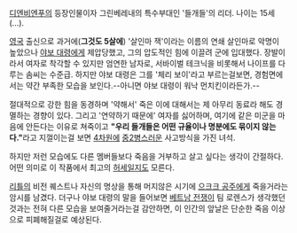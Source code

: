 [[디엔비엔푸]]의 등장인물이자 그린베레내의 특수부대인 '들개들'의 리더. 나이는 15세(...).

[[영국]] 출신으로 과거에('''그것도 5살에''') '살인마 잭'이라는 이름의 연쇄 살인마로 악명이 높았으나 [[야보 대령]]에게 제압당했고, 그의 압도적인 힘에 이끌려 군에 입대했다. 장발이라서 여자로 착각할 수 있지만 엄연한 남자로, 서바이벌 테크닉을 비롯해서 나이프를 다루는 솜씨는 수준급. 하지만 야보 대령은 그를 '체리 보이'라고 부르는걸보면, 경험면에서는 약간 부족한 모습을 보인다.--아니면 야보 대령이 워낙 먼치킨이라든가.--

절대적으로 강한 힘을 동경하며 '약해서' 죽은 이에 대해서는 제 아무리 동료라 해도 경멸하는 경향이 있다. 그리고 '연약하기 때문에' 여자를 싫어하며, 여기에 같은 미군을 마음에 안든다는 이유로 쳐죽이고 '''"우리 들개들은 어떤 규율이나 명분에도 묶이지 않는다."'''라고 지껄이는걸 보면 [[4차원]]에 [[중2병]]스러운 사고방식을 가진 녀석. 

하지만 저런 모습에도 다른 멤버들보다 죽음을 거부하고 살고 싶다는 생각이 간절하다. 어떤 의미로 이 작품에서 최고의 [[허세]]일지도 모른다.

[[리틀]]의 비전 퀘스트나 자신의 명상을 통해 머지않은 시기에 [[으크크 공주]]에게 죽을거라는 암시를 남겼다. 더구나 야보 대령의 말을 들어보면 [[베트남 전쟁]]이 팀 로렌스가 생각했던것과는 전혀 다른 모습을 보여줄거라는걸 감안하면, 이 인간의 앞날은 단순한 죽음 이상으로 피폐해질걸로 예상된다.
